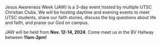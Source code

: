 Jesus Awareness Week (JAW) is a 3-day event hosted by multiple UTSC Christian Clubs. We will be hosting daytime and evening events to meet UTSC students, share our faith stories, discuss the big questions about life and faith, and praise our God on campus.

JAW will be held from **Nov. 12-14, 2024**. Come meet us in the BV Hallway between **11am-2pm!**
